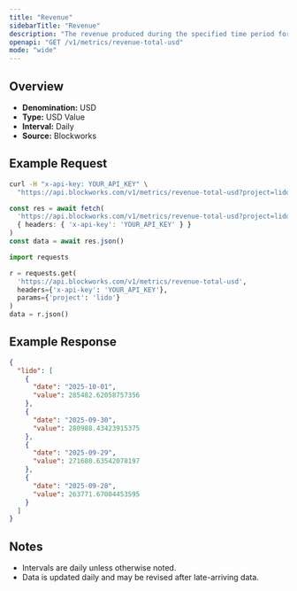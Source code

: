 ```yaml
---
title: "Revenue"
sidebarTitle: "Revenue"
description: "The revenue produced during the specified time period for given project."
openapi: "GET /v1/metrics/revenue-total-usd"
mode: "wide"
---
```


## Overview

- **Denomination:** USD
- **Type:** USD Value
- **Interval:** Daily
- **Source:** Blockworks

## Example Request

<CodeGroup>

```bash cURL
curl -H "x-api-key: YOUR_API_KEY" \
  "https://api.blockworks.com/v1/metrics/revenue-total-usd?project=lido"
```

```typescript TypeScript
const res = await fetch(
  'https://api.blockworks.com/v1/metrics/revenue-total-usd?project=lido',
  { headers: { 'x-api-key': 'YOUR_API_KEY' } }
)
const data = await res.json()
```

```python Python
import requests

r = requests.get(
  'https://api.blockworks.com/v1/metrics/revenue-total-usd',
  headers={'x-api-key': 'YOUR_API_KEY'},
  params={'project': 'lido'}
)
data = r.json()
```

</CodeGroup>

## Example Response

```json
{
  "lido": [
    {
      "date": "2025-10-01",
      "value": 285482.62058757356
    },
    {
      "date": "2025-09-30",
      "value": 280988.43423915375
    },
    {
      "date": "2025-09-29",
      "value": 271680.63542078197
    },
    {
      "date": "2025-09-28",
      "value": 263771.67004453595
    }
  ]
}
```

## Notes
- Intervals are daily unless otherwise noted.
- Data is updated daily and may be revised after late-arriving data.
